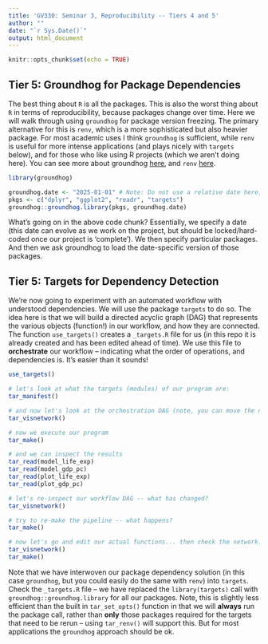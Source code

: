 ```yaml
---
title: 'GV330: Seminar 3, Reproducibility -- Tiers 4 and 5'
author: ""
date: "`r Sys.Date()`"
output: html_document
---
```


```r
knitr::opts_chunk$set(echo = TRUE)
```

## Tier 5: Groundhog for Package Dependencies

The best thing about `R` is all the packages. This is also the worst thing about `R` in terms of reproducibility, because packages change over time. Here we will walk through using `groundhog` for package version freezing. The primary alternative for this is `renv`, which is a more sophisticated but also heavier package. For most academic uses I think `groundhog` is sufficient, while `renv` is useful for more intense applications (and plays nicely with `targets` below), and for those who like using R projects (which we aren't doing here). You can see more about groundhog [here](https://groundhogr.com/), and `renv` [here](https://rstudio.github.io/renv/articles/renv.html).

```r

library(groundhog)

groundhog.date <- "2025-01-01" # Note: Do not use a relative date here, e.g. `Sys.Date()-7`!!! Set an explicit date otherwise you undermine the entire goal of groundhog!
pkgs <- c("dplyr", "ggplot2", "readr", "targets")
groundhog::groundhog.library(pkgs, groundhog.date)

```

What's going on in the above code chunk? Essentially, we specify a date (this date can evolve as we work on the project, but should be locked/hard-coded once our project is 'complete'). We then specify particular packages. And then we ask groundhog to load the date-specific version of those packages. 

## Tier 5: Targets for Dependency Detection

We're now going to experiment with an automated workflow with understood dependencies. We will use the package `targets` to do so. The idea here is that we will build a directed acyclic graph (DAG) that represents the various objects (function!) in our workflow, and how they are connected. The function `use_targets()` creates a `_targets.R` file for us (in this repo it is already created and has been edited ahead of time). We use this file to **orchestrate** our workflow -- indicating what the order of operations, and dependencies is. It's easier than it sounds!

```r
use_targets()

# let's look at what the targets (modules) of our program are:
tar_manifest()

# and now let's look at the orchestration DAG (note, you can move the nodes around and zoom in/out):
tar_visnetwork() 

# now we execute our program
tar_make()

# and we can inspect the results
tar_read(model_life_exp)
tar_read(model_gdp_pc)
tar_read(plot_life_exp)
tar_read(plot_gdp_pc)

# let's re-inspect our workflow DAG -- what has changed? 
tar_visnetwork()

# try to re-make the pipeline -- what happens? 
tar_make()

# now let's go and edit our actual functions... then check the network... then re-run -- what happens? 
tar_visnetwork()
tar_make()
```

Note that we have interwoven our package dependency solution (in this case `groundhog`, but you could easily do the same with `renv`) into `targets`. Check the `_targets.R` file -- we have replaced the `library(targets)` call with `groundhog::groundhog.library` for all our packages. Note, this is slightly less efficient than the built in `tar_set_opts()` function in that we will **always** run the package call, rather than **only** those packages required for the targets that need to be rerun -- using `tar_renv()` will support this. But for most applications the `groundhog` approach should be ok.



